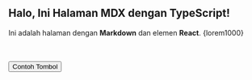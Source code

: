 
## Halo, Ini Halaman MDX dengan TypeScript!

Ini adalah halaman dengan **Markdown** dan elemen **React**.
{lorem1000}

<br />
<br />
<Button type="button">Contoh Tombol</Button>
